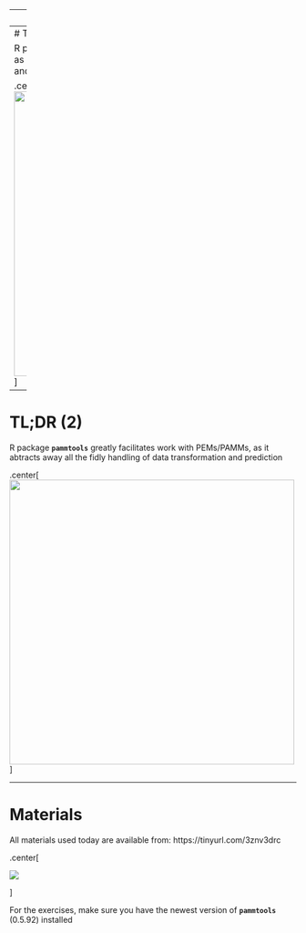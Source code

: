 
---
# TL;DR

- several survival tasks can be transformed to standard regression tasks

- this is done via data transformation (and mild assumptions, e.g. piece-wise constant hazard)

- exact data transformation depends on the survival task (right-censoring, left-truncation, recurrent events, ...)

- once data is transformed, we estimate the hazard in each interval, conditional on covariates
- in this setting
  + *time* is a covariate, the baseline hazard is a function of time
  + time-varying effects are interactions of other covariates with time
  + stratified baseline hazards are interactions of time with categorical variables

- any method that can optimize Poisson likelihood with offset can be used for estimation

- GAMMs particularly suitable, especially modelling baseline hazard + time-related effects with splines


---
# TL;DR (2)

R package **`pammtools`** greatly facilitates work with PEMs/PAMMs, as it abtracts away all the fidly handling of data transformation and prediction


.center[
<img src="figures/pammtools-hp.png" height="500px">
]

---
# TL;DR (2)

R package **`pammtools`** greatly facilitates work with PEMs/PAMMs, as it abtracts away all the fidly handling of data transformation and prediction


.center[
<img src="figures/pammtools-twitter.png" height="500px">
]



---
# Materials

All materials used today are available from: https://tinyurl.com/3znv3drc

.center[

<img src="figures/share-qr.png">

]


For the exercises, make sure you have the newest version of **`pammtools`** (0.5.92) installed
